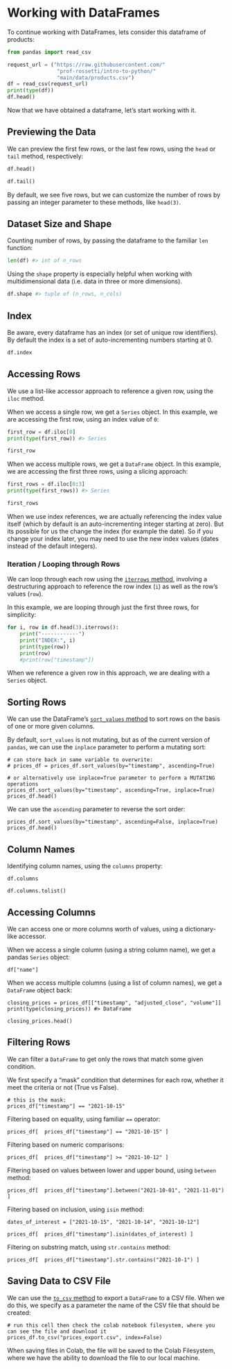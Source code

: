 

# Working with DataFrames

To continue working with DataFrames, lets consider this dataframe of products:


```python
from pandas import read_csv

request_url = ("https://raw.githubusercontent.com/"
                "prof-rossetti/intro-to-python/"
                "main/data/products.csv")
df = read_csv(request_url)
print(type(df))
df.head()
```


Now that we have obtained a dataframe, let's start working with it.

## Previewing the Data

We can preview the first few rows, or the last few rows, using the `head` or `tail` method, respectively:

```python
df.head()
```

```python
df.tail()
```

By default, we see five rows, but we can customize the number of rows by passing an integer parameter to these methods, like `head(3)`.

## Dataset Size and Shape

Counting number of rows, by passing the dataframe to the familiar `len` function:

```python
len(df) #> int of n_rows
```


Using the `shape` property is especially helpful when working with multidimensional data (i.e. data in three or more dimensions).

```python
df.shape #> tuple of (n_rows, n_cols)
```

## Index

Be aware, every dataframe has an index (or set of unique row identifiers). By default the index is a set of auto-incrementing numbers starting at 0.

```python
df.index
```

## Accessing Rows

We use a list-like accessor approach to reference a given row, using the `iloc` method.

When we access a single row, we get a `Series` object. In this example, we are accessing the first row, using an index value of `0`:

```python
first_row = df.iloc[0]
print(type(first_row)) #> Series

first_row
```

When we access multiple rows, we get a `DataFrame` object. In this example, we are accessing the first three rows, using a slicing approach:

```python
first_rows = df.iloc[0:3]
print(type(first_rows)) #> Series

first_rows
```

:::{.callout-note title="Note"}
When we use index references, we are actually referencing the index value itself (which by default is an auto-incrementing integer starting at zero). But its possible for us the change the index (for example the date). So if you change your index later, you may need to use the new index values (dates instead of the default integers).
:::

### Iteration / Looping through Rows


We can loop through each row using the [`iterrows` method](https://pandas.pydata.org/docs/reference/api/pandas.DataFrame.iterrows.html), involving a destructuring approach to reference the row index (`i`) as well as the row's values (`row`).

In this example, we are looping through just the first three rows, for simplicity:


```python
for i, row in df.head(3).iterrows():
    print("------------")
    print("INDEX:", i)
    print(type(row))
    print(row)
    #print(row["timestamp"])
```

When we reference a given row in this approach, we are dealing with a `Series` object.

## Sorting Rows

We can use the DataFrame's [`sort_values` method](https://pandas.pydata.org/docs/reference/api/pandas.DataFrame.sort_values.html
 ) to sort rows on the basis of one or more given columns.

By default, `sort_values` is not mutating, but as of the current version of `pandas`, we can use the `inplace` parameter to perform a mutating sort:


```
# can store back in same variable to overwrite:
# prices_df = prices_df.sort_values(by="timestamp", ascending=True)

# or alternatively use inplace=True parameter to perform a MUTATING operations
prices_df.sort_values(by="timestamp", ascending=True, inplace=True)
prices_df.head()
```

We can use the `ascending` parameter to reverse the sort order:

```
prices_df.sort_values(by="timestamp", ascending=False, inplace=True)
prices_df.head()
```

## Column Names

Identifying column names, using the `columns` property:

```
df.columns
```

```
df.columns.tolist()
```


## Accessing Columns

We can access one or more columns worth of values, using a dictionary-like accessor.

When we access a single column (using a string column name), we get a pandas `Series` object:

```
df["name"]
```

When we access multiple columns (using a list of column names), we get a `DataFrame` object back:

```
closing_prices = prices_df[["timestamp", "adjusted_close", "volume"]]
print(type(closing_prices)) #> DataFrame

closing_prices.head()
```

## Filtering Rows

We can filter a `DataFrame` to get only the rows that match some given condition.

We first specify a "mask" condition that determines for each row, whether it meet the criteria or not (True vs False).

```
# this is the mask:
prices_df["timestamp"] == "2021-10-15"
```

Filtering based on equality, using familiar `==` operator:

```
prices_df[  prices_df["timestamp"] == "2021-10-15" ]
```

Filtering based on numeric comparisons:

```
prices_df[  prices_df["timestamp"] >= "2021-10-12" ]
```

Filtering based on values between lower and upper bound, using `between` method:

```
prices_df[  prices_df["timestamp"].between("2021-10-01", "2021-11-01") ]
```


Filtering based on inclusion, using `isin` method:

```
dates_of_interest = ["2021-10-15", "2021-10-14", "2021-10-12"]

prices_df[  prices_df["timestamp"].isin(dates_of_interest) ]
```

Filtering on substring match, using `str.contains` method:

```
prices_df[  prices_df["timestamp"].str.contains("2021-10-1") ]
```

## Saving Data to CSV File

We can use the [`to_csv` method](https://pandas.pydata.org/docs/reference/api/pandas.DataFrame.to_csv.html) to export a `DataFrame` to a CSV file. When we do this, we specify as a parameter the name of the CSV file that should be created:

```
# run this cell then check the colab notebook filesystem, where you can see the file and download it
prices_df.to_csv("prices_export.csv", index=False)
```

When saving files in Colab, the file will be saved to the Colab Filesystem, where we have the ability to download the file to our local machine.
